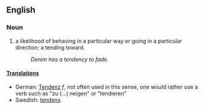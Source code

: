 ==English==
===Noun===
#a likelihood of behaving in a particular way or going in a particular direction; a tending toward.
#:''Denim has a tendency to fade.''

====[[Translations]]====
*German: [[Tendenz]] ''f'', not often used in this sense, one would rather use a verb such as "zu (...) neigen" or "tendieren"
*Swedish: [[tendens]]